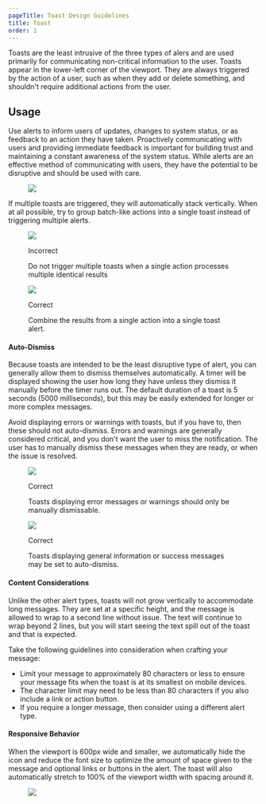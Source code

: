 ```yaml
---
pageTitle: Toast Design Guidelines
title: Toast
order: 1
---
```



<PageContent componentName="toast" type="design">

<LeadParagraph>
  Toasts are the least intrusive of the three types of alers and are used
  primarily for communicating non-critical information to the user. Toasts
  appear in the lower-left corner of the viewport. They are always triggered by
  the action of a user, such as when they add or delete something, and shouldn't
  require additional actions from the user.
</LeadParagraph>

## Usage

Use alerts to inform users of updates, changes to system status, or as feedback to an action they have taken. Proactively communicating with users and providing immediate feedback is important for building trust and maintaining a constant awareness of the system status. While alerts are an effective method of communicating with users, they have the potential to be disruptive and should be used with care.

<figure>
  <img src="../../images/alerts/toast-alert-example.png" alt=" " />
</figure>

If multiple toasts are triggered, they will automatically stack vertically. When at all possible, try to group batch-like actions into a single toast instead of triggering multiple alerts.

<figure>
  <img src="../../images/alerts/stack-toasts-incorrect.png" alt=" " />
  <figcaption>
    <p class="title title-incorrect">Incorrect</p>
    <p>
      Do not trigger multiple toasts when a single action processes multiple
      identical results
    </p>
  </figcaption>
</figure>
<figure>
  <img src="../../images/alerts/batch-actions-toast.png" alt=" " />
  <figcaption>
    <p class="title title-correct">Correct</p>
    <p>Combine the results from a single action into a single toast alert.</p>
  </figcaption>
</figure>

#### Auto-Dismiss

Because toasts are intended to be the least disruptive type of alert, you can generally allow them to dismiss themselves automatically. A timer will be displayed showing the user how long they have unless they dismiss it manually before the timer runs out. The default duration of a toast is 5 seconds (5000 milliseconds), but this may be easily extended for longer or more complex messages.

Avoid displaying errors or warnings with toasts, but if you have to, then these should not auto-dismiss. Errors and warnings are generally considered critical, and you don't want the user to miss the notification. The user has to manually dismiss these messages when they are ready, or when the issue is resolved.

<div class="two-col">
  <div class="row">
    <div class="col col-1">
      <figure>
        <img
          src="../../images/alerts/toast-error-manually-dismiss.png"
          alt=" "
        />
        <figcaption>
          <p class="title title-correct">Correct</p>
          <p>
            Toasts displaying error messages or warnings should only be manually
            dismissable.
          </p>
        </figcaption>
      </figure>
    </div>
    <div class="col col-2">
      <figure>
        <img
          src="../../images/alerts/toast-successful-auto-dismiss.png"
          alt=" "
        />
        <figcaption>
          <p class="title title-correct">Correct</p>
          <p>
            Toasts displaying general information or success messages may be set
            to auto-dismiss.
          </p>
        </figcaption>
      </figure>
    </div>
  </div>
</div>

#### Content Considerations

Unlike the other alert types, toasts will not grow vertically to accommodate long messages. They are set at a specific height, and the message is allowed to wrap to a second line without issue. The text will continue to wrap beyond 2 lines, but you will start seeing the text spill out of the toast and that is expected.

Take the following guidelines into consideration when crafting your message:

- Limit your message to approximately 80 characters or less to ensure your message fits when the toast is at its smallest on mobile devices.
- The character limit may need to be less than 80 characters if you also include a link or action button.
- If you require a longer message, then consider using a different alert type.

#### Responsive Behavior

When the viewport is 600px wide and smaller, we automatically hide the icon and reduce the font size to optimize the amount of space given to the message and optional links or buttons in the alert. The toast will also automatically stretch to 100% of the viewport width with spacing around it.

<figure>
  <img src="../../images/alerts/mobile-toast-alert-example.png" alt=" " />
</figure>

</PageContent>
